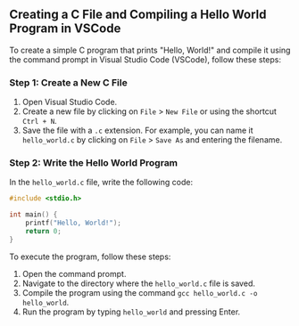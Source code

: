 ## Creating a C File and Compiling a Hello World Program in VSCode

To create a simple C program that prints "Hello, World!" and compile it using the command prompt in Visual Studio Code (VSCode), follow these steps:

### Step 1: Create a New C File

1. Open Visual Studio Code.
2. Create a new file by clicking on `File` > `New File` or using the shortcut `Ctrl + N`.
3. Save the file with a `.c` extension. For example, you can name it `hello_world.c` by clicking on `File` > `Save As` and entering the filename.

### Step 2: Write the Hello World Program

In the `hello_world.c` file, write the following code:

```cpp filename="hello_world.c" copy
#include <stdio.h>

int main() {
    printf("Hello, World!");
    return 0;
}
```

To execute the program, follow these steps:

1. Open the command prompt.
2. Navigate to the directory where the `hello_world.c` file is saved.
3. Compile the program using the command `gcc hello_world.c -o hello_world`.
4. Run the program by typing `hello_world` and pressing Enter.
